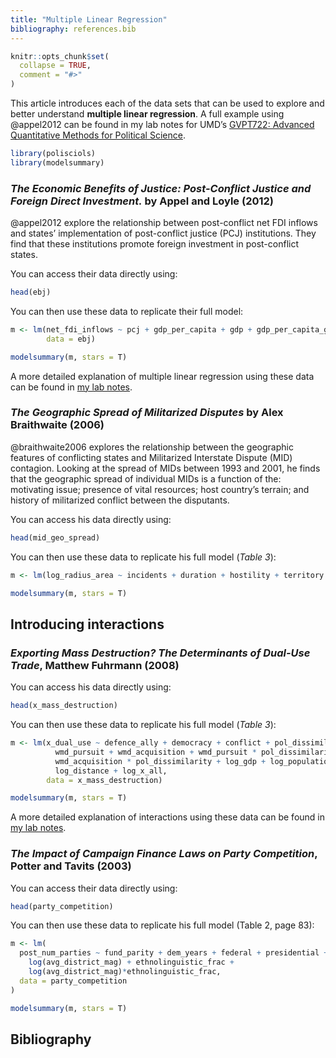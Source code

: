 ```yaml
---
title: "Multiple Linear Regression"
bibliography: references.bib
---
```


```r
knitr::opts_chunk$set(
  collapse = TRUE,
  comment = "#>"
)
```

This article introduces each of the data sets that can be used to explore and better understand **multiple linear regression**. A full example using @appel2012 can be found in my lab notes for UMD's [GVPT722: Advanced Quantitative Methods for Political Science](https://hgoers.github.io/GVPT722/content/04-model_specification.html).

```r
library(polisciols)
library(modelsummary)
```

### *The Economic Benefits of Justice: Post-Conflict Justice and Foreign Direct Investment.* by Appel and Loyle (2012)

@appel2012 explore the relationship between post-conflict net FDI inflows and states' implementation of post-conflict justice (PCJ) institutions. They find that these institutions promote foreign investment in post-conflict states.

You can access their data directly using:

```r
head(ebj)
```

You can then use these data to replicate their full model:

```r
m <- lm(net_fdi_inflows ~ pcj + gdp_per_capita + gdp + gdp_per_capita_growth + cap_account_openness + ex_rate_fluc + labor + f_life_exp + pol_constraints + polity2 + damage + conflict_duration + peace_agreement + victory + cold_war, 
        data = ebj)

modelsummary(m, stars = T)
```

A more detailed explanation of multiple linear regression using these data can be found in [my lab notes](https://hgoers.github.io/GVPT722/content/04-model_specification.html).

### *The Geographic Spread of Militarized Disputes* by Alex Braithwaite (2006)

@braithwaite2006 explores the relationship between the geographic features of conflicting states and Militarized Interstate Dispute (MID) contagion. Looking at the spread of MIDs between 1993 and 2001, he finds that the geographic spread of individual MIDs is a function of the: motivating issue; presence of vital resources; host country's terrain; and history of militarized conflict between the disputants.

You can access his data directly using:

```r
head(mid_geo_spread)
```

You can then use these data to replicate his full model (*Table 3*):

```r
m <- lm(log_radius_area ~ incidents + duration + hostility + territory + host_resource + host_mountain + host_forest + ocean + vital_border + joint_size + peace_years, data = mid_geo_spread)

modelsummary(m, stars = T)
```

## Introducing interactions

### *Exporting Mass Destruction? The Determinants of Dual-Use Trade*, Matthew Fuhrmann (2008)

You can access his data directly using:

```r
head(x_mass_destruction)
```

You can then use these data to replicate his full model (*Table 3*):

```r
m <- lm(x_dual_use ~ defence_ally + democracy + conflict + pol_dissimilarity + 
          wmd_pursuit + wmd_acquisition + wmd_pursuit * pol_dissimilarity + 
          wmd_acquisition * pol_dissimilarity + log_gdp + log_population + 
          log_distance + log_x_all,
        data = x_mass_destruction)

modelsummary(m, stars = T)
```

A more detailed explanation of interactions using these data can be found in [my lab notes](https://hgoers.github.io/GVPT722/content/05-interactions.html).

### *The Impact of Campaign Finance Laws on Party Competition*, Potter and Tavits (2003)

You can access their data directly using:

```r
head(party_competition)
```

You can then use these data to replicate his full model (Table 2, page 83):

```r
m <- lm(
  post_num_parties ~ fund_parity + dem_years + federal + presidential + 
    log(avg_district_mag) + ethnolinguistic_frac + 
    log(avg_district_mag)*ethnolinguistic_frac,
  data = party_competition
)

modelsummary(m, stars = T)
```

## Bibliography
